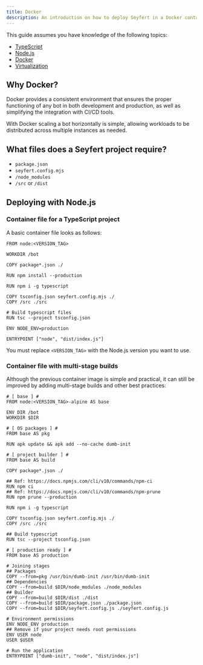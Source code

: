 ---
title: Docker
description: An introduction on how to deploy Seyfert in a Docker container
---

This guide assumes you have knowledge of the following topics:

- [TypeScript](https://www.typescriptlang.org/)
- [Node.js](https://nodejs.org/en)
- [Docker](https://www.docker.com/)
- [Virtualization](https://en.wikipedia.org/wiki/OS-level_virtualization)

## Why Docker?

Docker provides a consistent environment that ensures the proper functioning of any bot in both development and production, as well as simplifying the integration with CI/CD tools.

With Docker scaling a bot horizontally is simple, allowing workloads to be distributed across multiple instances as needed.

## What files does a Seyfert project require?

- `package.json`
- `seyfert.config.mjs`
- `/node_modules`
- `/src` or `/dist`

## Deploying with Node.js

### Container file for a TypeScript project

A basic container file looks as follows:

```docker title="Dockerfile" copy
FROM node:<VERSION_TAG>

WORKDIR /bot

COPY package*.json ./

RUN npm install --production

RUN npm i -g typescript

COPY tsconfig.json seyfert.config.mjs ./
COPY /src ./src

# Build typescript files
RUN tsc --project tsconfig.json

ENV NODE_ENV=production

ENTRYPOINT ["node", "dist/index.js"]
```

You must replace `<VERSION_TAG>` with the Node.js version you want to use.

### Container file with multi-stage builds

Although the previous container image is simple and practical, it can still be improved by adding multi-stage builds and other best practices:

```docker title="Dockerfile" copy
# [ base ] #
FROM node:<VERSION_TAG>-alpine AS base

ENV DIR /bot
WORKDIR $DIR

# [ OS packages ] #
FROM base AS pkg

RUN apk update && apk add --no-cache dumb-init

# [ project builder ] #
FROM base AS build

COPY package*.json ./

## Ref: https://docs.npmjs.com/cli/v10/commands/npm-ci
RUN npm ci
## Ref: https://docs.npmjs.com/cli/v10/commands/npm-prune
RUN npm prune --production

RUN npm i -g typescript

COPY tsconfig.json seyfert.config.mjs ./
COPY /src ./src

## Build typescript
RUN tsc --project tsconfig.json

# [ production ready ] #
FROM base AS production

# Joining stages
## Packages
COPY --from=pkg /usr/bin/dumb-init /usr/bin/dumb-init
## Dependencies
COPY --from=build $DIR/node_modules ./node_modules
## Builder
COPY --from=build $DIR/dist ./dist
COPY --from=build $DIR/package.json ./package.json
COPY --from=build $DIR/seyfert.config.js ./seyfert.config.js

# Environment permissions
ENV NODE_ENV production
## Remove if your project needs root permissions
ENV USER node
USER $USER

# Run the application
ENTRYPOINT ["dumb-init", "node", "dist/index.js"]
```
